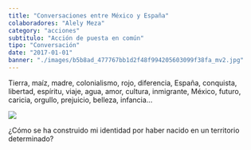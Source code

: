 ```yaml
---
title: "Conversaciones entre México y España"
colaboradores: "Alely Meza"
category: "acciones"
subtitulo: "Acción de puesta en común"
tipo: "Conversación"
date: "2017-01-01"
banner: "./images/b5b8ad_477767bb1d2f48f994205603099f38fa_mv2.jpg"
---
```


Tierra, maíz, madre, colonialismo, rojo, diferencia, España, conquista, libertad, espíritu, viaje, agua, amor, cultura, inmigrante, México, futuro, caricia, orgullo, prejuicio, belleza, infancia...

![](./images/b5b8ad_477767bb1d2f48f994205603099f38fa_mv2.jpg)

¿Cómo se ha construido mi identidad por haber nacido en un territorio determinado?